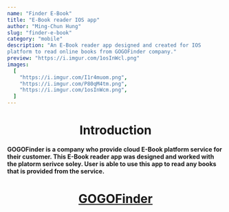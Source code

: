 ```yaml
---
name: "Finder E-Book"
title: "E-Book reader IOS app"
author: "Ming-Chun Hung"
slug: "finder-e-book"
category: "mobile"
description: "An E-Book reader app designed and created for IOS 
platform to read online books from GOGOFinder company."
preview: "https://i.imgur.com/1osInWcl.png"
images:
  [
    "https://i.imgur.com/I1r4muom.png",
    "https://i.imgur.com/P80qM4tm.png",
    "https://i.imgur.com/1osInWcm.png",
  ]
---
```


<h1 align="center">Introduction</h1>

**GOGOFinder is a company who provide cloud E-Book platform service for their customer. This E-Book reader app was designed and worked with the platorm serivce soley.
User is able to use this app to read any books that is provided from the service.**

<h1 align="center">
  <a href="https://www.gogofinder.com.tw/index/index.php" target="_blank">
    GOGOFinder
  </a>
</h1>
